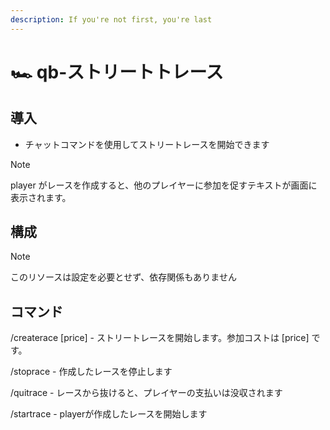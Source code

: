 ```yaml
---
description: If you're not first, you're last
---
```


# 🏎 qb-ストリートトレース

## 導入

- チャットコマンドを使用してストリートレースを開始できます

> [!NOTE]
> player がレースを作成すると、他のプレイヤーに参加を促すテキストが画面に表示されます。

## 構成

> [!NOTE]
> このリソースは設定を必要とせず、依存関係もありません

## コマンド

/createrace \[price] - ストリートレースを開始します。参加コストは \[price] です。

/stoprace - 作成したレースを停止します

/quitrace - レースから抜けると、プレイヤーの支払いは没収されます

/startrace - playerが作成したレースを開始します
